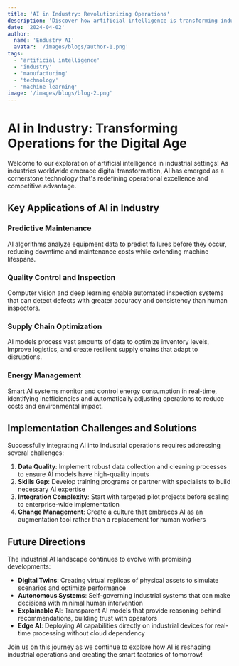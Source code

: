 ```yaml
---
title: 'AI in Industry: Revolutionizing Operations'
description: 'Discover how artificial intelligence is transforming industrial operations, enhancing decision-making, and creating smarter manufacturing ecosystems.'
date: '2024-04-02'
author:
  name: 'Endustry AI'
  avatar: '/images/blogs/author-1.png'
tags:
  - 'artificial intelligence'
  - 'industry'
  - 'manufacturing'
  - 'technology'
  - 'machine learning'
image: '/images/blogs/blog-2.png'
---
```


# AI in Industry: Transforming Operations for the Digital Age

Welcome to our exploration of artificial intelligence in industrial settings! As industries worldwide embrace digital transformation, AI has emerged as a cornerstone technology that's redefining operational excellence and competitive advantage.

## Key Applications of AI in Industry

### Predictive Maintenance
AI algorithms analyze equipment data to predict failures before they occur, reducing downtime and maintenance costs while extending machine lifespans.

### Quality Control and Inspection
Computer vision and deep learning enable automated inspection systems that can detect defects with greater accuracy and consistency than human inspectors.

### Supply Chain Optimization
AI models process vast amounts of data to optimize inventory levels, improve logistics, and create resilient supply chains that adapt to disruptions.

### Energy Management
Smart AI systems monitor and control energy consumption in real-time, identifying inefficiencies and automatically adjusting operations to reduce costs and environmental impact.

## Implementation Challenges and Solutions

Successfully integrating AI into industrial operations requires addressing several challenges:

1. **Data Quality**: Implement robust data collection and cleaning processes to ensure AI models have high-quality inputs
2. **Skills Gap**: Develop training programs or partner with specialists to build necessary AI expertise
3. **Integration Complexity**: Start with targeted pilot projects before scaling to enterprise-wide implementation
4. **Change Management**: Create a culture that embraces AI as an augmentation tool rather than a replacement for human workers

## Future Directions

The industrial AI landscape continues to evolve with promising developments:

- **Digital Twins**: Creating virtual replicas of physical assets to simulate scenarios and optimize performance
- **Autonomous Systems**: Self-governing industrial systems that can make decisions with minimal human intervention
- **Explainable AI**: Transparent AI models that provide reasoning behind recommendations, building trust with operators
- **Edge AI**: Deploying AI capabilities directly on industrial devices for real-time processing without cloud dependency

Join us on this journey as we continue to explore how AI is reshaping industrial operations and creating the smart factories of tomorrow!